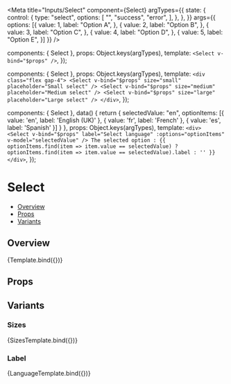 
<Meta
  title="Inputs/Select"
  component={Select}
  argTypes={{
    state: {
      control: {
        type: "select",
        options: [
          "",
          "success",
          "error",
        ],
      },
    },
  }}
  args={{
    options: [{
      value: 1,
      label: "Option A",
    }, {
      value: 2,
      label: "Option B",
    }, {
      value: 3,
      label: "Option C",
    }, {
      value: 4,
      label: "Option D",
    }, {
      value: 5,
      label: "Option E",
    }]
  }}
/>

  components: { Select },
  props: Object.keys(argTypes),
  template: `<Select v-bind="$props" />`,
});

  components: { Select },
  props: Object.keys(argTypes),
  template: `
    <div class="flex gap-4">
      <Select v-bind="$props" size="small" placeholder="Small select" />
      <Select v-bind="$props" size="medium" placeholder="Medium select" />
      <Select v-bind="$props" size="large" placeholder="Large select" />
    </div>
  `,
});

  components: { Select },
  data() {
    return {
      selectedValue: "en",
      optionItems: [{ value: 'en', label: 'English (UK)' }, { value: 'fr', label: 'French' }, { value: 'es', label: 'Spanish' }]
    }
  },
  props: Object.keys(argTypes),
  template: `
    <div>
      <Select
        v-bind="$props"
        label="Select language"
        :options="optionItems"
        v-model="selectedValue"
      />
      The selected option : {{ optionItems.find(item => item.value == selectedValue) ? optionItems.find(item => item.value == selectedValue).label : '' }} 
    </div>
  `,
});

# Select

- [Overview](#overview)
- [Props](#props)
- [Variants](#variants)

## Overview

<Canvas>
  <Story name="Overview">
    {Template.bind({})}
  </Story>
</Canvas>

## Props

<ArgsTable story="Overview" />

## Variants

### Sizes
<Canvas>
  <Story name="Sizes">
    {SizesTemplate.bind({})}
  </Story>
</Canvas>

### Label
<Canvas>
  <Story name="Label">
    {LanguageTemplate.bind({})}
  </Story>
</Canvas>
